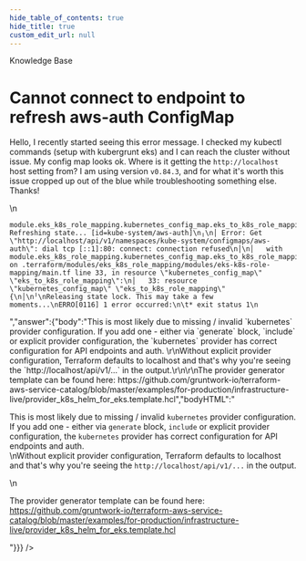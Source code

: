 ```yaml
---
hide_table_of_contents: true
hide_title: true
custom_edit_url: null
---
```



<CenterLayout>
<span class="title">Knowledge Base</span>
<h1>Cannot connect to endpoint to refresh aws-auth ConfigMap</h1>
<GitHub json={{"id":"D_kwDOF8slf84APNch","number":333,"author":{"login":"BrianMusson"},"title":"Cannot connect to endpoint to refresh aws-auth ConfigMap","body":"Hello, I recently started seeing this error message. I checked my kubectl commands (setup with kubergrunt eks) and I can reach the cluster without issue. My config map looks ok. Where is it getting the `http://localhost` host setting from? I am using version `v0.84.3`, and for what it's worth this issue cropped up out of the blue while troubleshooting something else.  Thanks!\r\n\r\n```\r\nmodule.eks_k8s_role_mapping.kubernetes_config_map.eks_to_k8s_role_mapping: Refreshing state... [id=kube-system/aws-auth]\r\n╷\r\n│ Error: Get \"http://localhost/api/v1/namespaces/kube-system/configmaps/aws-auth\": dial tcp [::1]:80: connect: connection refused\r\n│\r\n│   with module.eks_k8s_role_mapping.kubernetes_config_map.eks_to_k8s_role_mapping,\r\n│   on .terraform/modules/eks_k8s_role_mapping/modules/eks-k8s-role-mapping/main.tf line 33, in resource \"kubernetes_config_map\" \"eks_to_k8s_role_mapping\":\r\n│   33: resource \"kubernetes_config_map\" \"eks_to_k8s_role_mapping\" {\r\n│\r\n╵\r\nReleasing state lock. This may take a few moments...\r\nERRO[0116] 1 error occurred:\r\n\t* exit status 1\r\n```\r\n","bodyHTML":"<p dir=\"auto\">Hello, I recently started seeing this error message. I checked my kubectl commands (setup with kubergrunt eks) and I can reach the cluster without issue. My config map looks ok. Where is it getting the <code class=\"notranslate\">http://localhost</code> host setting from? I am using version <code class=\"notranslate\">v0.84.3</code>, and for what it's worth this issue cropped up out of the blue while troubleshooting something else.  Thanks!</p>\n<div class=\"snippet-clipboard-content notranslate position-relative overflow-auto\" data-snippet-clipboard-copy-content=\"module.eks_k8s_role_mapping.kubernetes_config_map.eks_to_k8s_role_mapping: Refreshing state... [id=kube-system/aws-auth]\n╷\n│ Error: Get &quot;http://localhost/api/v1/namespaces/kube-system/configmaps/aws-auth&quot;: dial tcp [::1]:80: connect: connection refused\n│\n│   with module.eks_k8s_role_mapping.kubernetes_config_map.eks_to_k8s_role_mapping,\n│   on .terraform/modules/eks_k8s_role_mapping/modules/eks-k8s-role-mapping/main.tf line 33, in resource &quot;kubernetes_config_map&quot; &quot;eks_to_k8s_role_mapping&quot;:\n│   33: resource &quot;kubernetes_config_map&quot; &quot;eks_to_k8s_role_mapping&quot; {\n│\n╵\nReleasing state lock. This may take a few moments...\nERRO[0116] 1 error occurred:\n\t* exit status 1\"><pre class=\"notranslate\"><code>module.eks_k8s_role_mapping.kubernetes_config_map.eks_to_k8s_role_mapping: Refreshing state... [id=kube-system/aws-auth]\n╷\n│ Error: Get \"http://localhost/api/v1/namespaces/kube-system/configmaps/aws-auth\": dial tcp [::1]:80: connect: connection refused\n│\n│   with module.eks_k8s_role_mapping.kubernetes_config_map.eks_to_k8s_role_mapping,\n│   on .terraform/modules/eks_k8s_role_mapping/modules/eks-k8s-role-mapping/main.tf line 33, in resource \"kubernetes_config_map\" \"eks_to_k8s_role_mapping\":\n│   33: resource \"kubernetes_config_map\" \"eks_to_k8s_role_mapping\" {\n│\n╵\nReleasing state lock. This may take a few moments...\nERRO[0116] 1 error occurred:\n\t* exit status 1\n</code></pre></div>","answer":{"body":"This is most likely due to missing / invalid `kubernetes` provider configuration. If you add one - either via `generate` block, `include` or explicit provider configuration, the `kubernetes` provider has correct configuration for API endpoints and auth. \r\nWithout explicit provider configuration, Terraform defaults to localhost and that's why you're seeing the  `http://localhost/api/v1/...` in the output.\r\n\r\nThe provider generator template can be found here: https://github.com/gruntwork-io/terraform-aws-service-catalog/blob/master/examples/for-production/infrastructure-live/provider_k8s_helm_for_eks.template.hcl","bodyHTML":"<p dir=\"auto\">This is most likely due to missing / invalid <code class=\"notranslate\">kubernetes</code> provider configuration. If you add one - either via <code class=\"notranslate\">generate</code> block, <code class=\"notranslate\">include</code> or explicit provider configuration, the <code class=\"notranslate\">kubernetes</code> provider has correct configuration for API endpoints and auth.<br>\nWithout explicit provider configuration, Terraform defaults to localhost and that's why you're seeing the  <code class=\"notranslate\">http://localhost/api/v1/...</code> in the output.</p>\n<p dir=\"auto\">The provider generator template can be found here: <a href=\"https://github.com/gruntwork-io/terraform-aws-service-catalog/blob/master/examples/for-production/infrastructure-live/provider_k8s_helm_for_eks.template.hcl\">https://github.com/gruntwork-io/terraform-aws-service-catalog/blob/master/examples/for-production/infrastructure-live/provider_k8s_helm_for_eks.template.hcl</a></p>"}}} />

</CenterLayout>
  

<!-- ##DOCS-SOURCER-START
{
  "sourcePlugin": "github-discussions",
  "hash": "3f67ecbd131b463816a123125a09cd9e"
}
##DOCS-SOURCER-END -->
